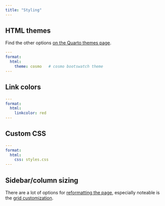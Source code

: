 ```yaml
---
title: "Styling"
---
```


## HTML themes

Find the other options [on the Quarto themes page](https://quarto.org/docs/output-formats/html-themes.html).

```yaml
---
format:
  html:
    theme: cosmo   # cosmo bootswatch theme
---
```

## Link colors

```yaml
---
format:
  html:
    linkcolor: red
---
```

## Custom CSS

```yaml
---
format:
  html:
    css: styles.css
---
```

## Sidebar/column sizing

There are a lot of options for [reformatting the page](https://quarto.org/docs/output-formats/page-layout.html), especially noteable is the [grid customization](https://quarto.org/docs/output-formats/page-layout.html#grid-customization).
